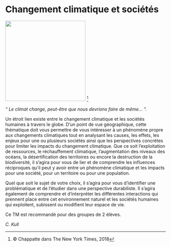 # Changement climatique et sociétés

::: {.center data-latex=""}
![](images/changement-climatique-et-societes.jpg){height=18em}
^[© Chappatte dans The New York Times, 2018]
:::

\vspace{\stretch{1}}

_" Le climat change, peut-être que nous devrions faire de même… "._

\vspace{\stretch{1}}

Un étroit lien existe entre le changement climatique et les sociétés humaines à travers le globe. D'un point de vue géographique, cette thématique doit vous permettre de vous intéresser à un phénomène propre aux changements climatiques tout en analysant les causes, les effets, les enjeux pour une ou plusieurs sociétés ainsi que les perspectives concrètes pour limiter les impacts du changement climatique. Que ce soit l'exploitation de ressources, le réchauffement climatique, l'augmentation des niveaux des océans, la désertification des territoires ou encore la destruction de la biodiversité, il s'agira pour vous de lier et de comprendre les influences réciproques qu'il peut y avoir entre un phénomène climatique et les impacts pour une société, pour un territoire ou pour une population.

\clearpage

Quel que soit le sujet de votre choix, il s'agira pour vous d'identifier une problématique et de l'étudier dans une perspective durabiliste. Il s'agira également de comprendre et d'interpréter les différentes interactions qui prennent place entre cet environnement naturel et les sociétés humaines qui exploitent, subissent ou modifient leur espace de vie. 

Ce TM est recommandé pour des groupes de 2 élèves. 

::: {.signature data-latex=""}
_C. Kull_
:::